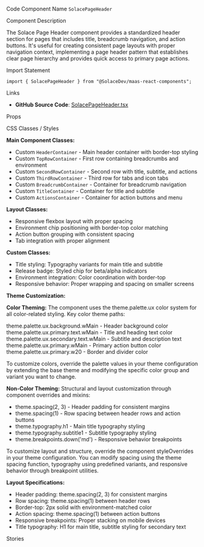 
<Meta of={SolacePageHeaderStories} />

<Title>Page Header</Title>

<Description of={SolacePageHeaderStories} />

<Subtitle>Code Component Name</Subtitle>
`SolacePageHeader`

<Subtitle>Component Description</Subtitle>

The Solace Page Header component provides a standardized header section for pages that includes title, breadcrumb navigation, and action buttons. It's useful for creating consistent page layouts with proper navigation context, implementing a page header pattern that establishes clear page hierarchy and provides quick access to primary page actions.

<Subtitle>Import Statement</Subtitle>

```tsx
import { SolacePageHeader } from "@SolaceDev/maas-react-components";
```

<Subtitle>Links</Subtitle>

- **GitHub Source Code**: [SolacePageHeader.tsx](https://github.com/SolaceDev/maas-react-components/blob/main/src/components/layout/SolacePageHeader.tsx)

<Subtitle>Props</Subtitle>

<ArgTypes of={SolacePageHeaderStories} />

<Subtitle>CSS Classes / Styles</Subtitle>

**Main Component Classes:**

- Custom `HeaderContainer` - Main header container with border-top styling
- Custom `TopRowContainer` - First row containing breadcrumbs and environment
- Custom `SecondRowContainer` - Second row with title, subtitle, and actions
- Custom `ThirdRowContainer` - Third row for tabs and icon tabs
- Custom `BreadcrumbContainer` - Container for breadcrumb navigation
- Custom `TitleContainer` - Container for title and subtitle
- Custom `ActionsContainer` - Container for action buttons and menu

**Layout Classes:**

- Responsive flexbox layout with proper spacing
- Environment chip positioning with border-top color matching
- Action button grouping with consistent spacing
- Tab integration with proper alignment

**Custom Classes:**

- Title styling: Typography variants for main title and subtitle
- Release badge: Styled chip for beta/alpha indicators
- Environment integration: Color coordination with border-top
- Responsive behavior: Proper wrapping and spacing on smaller screens

**Theme Customization:**

**Color Theming:**
The component uses the theme.palette.ux color system for all color-related styling. Key color theme paths:

<div style={{ display: "flex", alignItems: "center", margin: "8px 0" }}>
	<div
		style={{
			width: "16px",
			height: "16px",
			backgroundColor: "#03223B",
			border: "1px solid rgba(0,0,0,0.2)",
			borderRadius: "3px",
			marginRight: "8px"
		}}
	></div>
	<span>theme.palette.ux.background.wMain - Header background color</span>
</div>
<div style={{ display: "flex", alignItems: "center", margin: "8px 0" }}>
	<div
		style={{
			width: "16px",
			height: "16px",
			backgroundColor: "#273749",
			border: "1px solid rgba(0,0,0,0.2)",
			borderRadius: "3px",
			marginRight: "8px"
		}}
	></div>
	<span>theme.palette.ux.primary.text.wMain - Title and heading text color</span>
</div>
<div style={{ display: "flex", alignItems: "center", margin: "8px 0" }}>
	<div
		style={{
			width: "16px",
			height: "16px",
			backgroundColor: "#647481",
			border: "1px solid rgba(0,0,0,0.2)",
			borderRadius: "3px",
			marginRight: "8px"
		}}
	></div>
	<span>theme.palette.ux.secondary.text.wMain - Subtitle and description text</span>
</div>
<div style={{ display: "flex", alignItems: "center", margin: "8px 0" }}>
	<div
		style={{
			width: "16px",
			height: "16px",
			backgroundColor: "#015B82",
			border: "1px solid rgba(0,0,0,0.2)",
			borderRadius: "3px",
			marginRight: "8px"
		}}
	></div>
	<span>theme.palette.ux.primary.wMain - Primary action button color</span>
</div>
<div style={{ display: "flex", alignItems: "center", margin: "8px 0" }}>
	<div
		style={{
			width: "16px",
			height: "16px",
			backgroundColor: "#CCDEE6",
			border: "1px solid rgba(0,0,0,0.2)",
			borderRadius: "3px",
			marginRight: "8px"
		}}
	></div>
	<span>theme.palette.ux.primary.w20 - Border and divider color</span>
</div>

To customize colors, override the palette values in your theme configuration by extending the base theme and modifying the specific color group and variant you want to change.

**Non-Color Theming:**
Structural and layout customization through component overrides and mixins:

- theme.spacing(2, 3) - Header padding for consistent margins
- theme.spacing(1) - Row spacing between header rows and action buttons
- theme.typography.h1 - Main title typography styling
- theme.typography.subtitle1 - Subtitle typography styling
- theme.breakpoints.down('md') - Responsive behavior breakpoints

To customize layout and structure, override the component styleOverrides in your theme configuration. You can modify spacing using the theme spacing function, typography using predefined variants, and responsive behavior through breakpoint utilities.

**Layout Specifications:**

- Header padding: theme.spacing(2, 3) for consistent margins
- Row spacing: theme.spacing(1) between header rows
- Border-top: 2px solid with environment-matched color
- Action spacing: theme.spacing(1) between action buttons
- Responsive breakpoints: Proper stacking on mobile devices
- Title typography: H1 for main title, subtitle styling for secondary text

<Subtitle>Stories</Subtitle>

<CustomStories />
